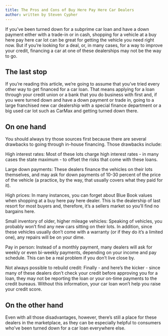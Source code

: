 ```yaml
---
title: The Pros and Cons of Buy Here Pay Here Car Dealers
author: written by Steven Cypher
---
```


If you’ve been turned down for a subprime car loan and have a down payment either with a trade-in or in cash, shopping for a vehicle at a buy here pay here car lot can be great for getting the vehicle you need right now. But if you’re looking for a deal, or, in many cases, for a way to improve your credit, financing a car at one of these dealerships may not be the way to go. 

<!-- truncate -->

## The last stop

If you’re reading this article, we’re going to assume that you’ve tried every other way to get financed for a car loan. That means applying for a loan through your credit union or a bank that you do business with first and, if you were turned down and have a down payment or trade in, going to a large franchised new car dealership with a special finance department or a big used car lot such as CarMax and getting turned down there.

## On one hand

You should always try those sources first because there are several drawbacks to going through in-house financing. Those drawbacks include:

High interest rates: Most of these lots charge high interest rates - in many cases the state maximum - to offset the risks that come with these loans. 

Large down payments: These dealers finance the vehicles on their lots themselves, and may ask for down payments of 10-30 percent of the price of the vehicle (a practice, by the way, that usually covers what they paid for it).

High prices: In many instances, you can forget about Blue Book values when shopping at a buy here pay here dealer. This is the dealership of last resort for most buyers and, therefore, it’s a sellers market so you’ll find no bargains here.

Small inventory of older, higher mileage vehicles: Speaking of vehicles, you probably won’t find any new cars sitting on their lots.  In addition, since these vehicles usually don’t come with a warranty (or if they do it’s a limited one), any repairs will be on your dime.

Pay in person: Instead of a monthly payment, many dealers will ask for weekly or even bi-weekly payments, depending on your income and pay schedule. This can be a real problem if you don’t live close by.

Not always possible to rebuild credit: Finally - and here’s the kicker - since many of these dealers don’t check your credit before approving you for a loan, they may not be reporting the loan or your on-time payments to the credit bureaus. Without this information, your car loan won’t help you raise your credit score.

## On the other hand

Even with all those disadvantages, however, there’s still a place for these dealers in the marketplace, as they can be especially helpful to consumers who’ve been turned down for a car loan everywhere else.


<Comments />

